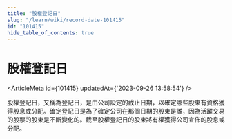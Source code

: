 ```yaml
---
title: "股權登記日"
slug: "/learn/wiki/record-date-101415"
id: "101415"
hide_table_of_contents: true
---
```



# 股權登記日

<ArticleMeta id={101415} updatedAt={'2023-09-26 13:58:54'} />
<div className='border-solid border-b border-t-0 my-4 border-[var(--ifm-color-gray-300)]' />

股權登記日，又稱為登記日，是由公司設定的截止日期，以確定哪些股東有資格獲得股息或分配。確定登記日是為了確定公司在那個日期的股東是誰，因為活躍交易的股票的股東是不斷變化的。截至股權登記日的股東將有權獲得公司宣佈的股息或分配。
